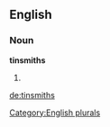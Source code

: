 
==English==

===Noun===
'''tinsmiths'''

# {{plural of|[[tinsmith]]}}

[[Category:English plurals]]

[[de:tinsmiths]]
